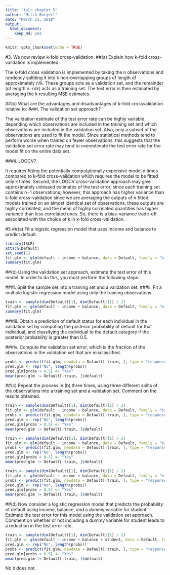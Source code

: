 ```yaml
---
title: "islr_chapter_5"
author: "Mitch Borgert"
date: "March 31, 2018"
output: 
  html_document: 
    keep_md: yes  
---
```


```r
knitr::opts_chunk$set(echo = TRUE)
```

#3. We now review k-fold cross-validation.
##(a) Explain how k-fold cross-validation is implemented.

The k-fold cross validation is implemented by taking the n observations and randomly splitting it into k non-overlapping groups of length of approximately n/k. These groups acts as a validation set, and the remainder (of length n−n/k) acts as a training set. The test error is then estimated by averaging the k resulting MSE estimates.

##(b) What are the advantages and disadvantages of k-fold crossvalidation relative to:
###i. The validation set approach?

The validation estimate of the test error rate can be highly variable depending which observations are included in the training set and which observations are included in the validation set. Also, only a subset of the observations are used to fit the model. Since statistical methods tend to perform worse when trained on fewer observations, this suggests that the validation set error rate may tend to overestimate the test error rate for the model fit on the entire data set.

###ii. LOOCV?

It requires fitting the potentially computationally expensive model n times compared to k-fold cross-validation which requires the model to be fitted only k times. Second, the LOOCV cross-validation approach may give approximately unbiased estimates of the test error, since each training set contains n−1 observations; however, this approach has higher variance than k-fold cross-validation since we are averaging the outputs of n fitted models trained on an almost identical set of observations, these outputs are highly correlated, and the mean of highly correlated quantities has higher variance than less correlated ones. So, there is a bias-variance trade-off associated with the choice of k in k-fold cross-validation.


#5
##(a) Fit a logistic regression model that uses income and balance to predict default.
```r
library(ISLR)
attach(Default)
set.seed(1)
fit.glm <- glm(default ~ income + balance, data = Default, family = "binomial")
summary(fit.glm)
```

##(b) Using the validation set approach, estimate the test error of this
model. In order to do this, you must perform the following steps:

###i. Split the sample set into a training set and a validation set.
###ii. Fit a multiple logistic regression model using only the training observations.
```r
train <- sample(dim(Default)[1], dim(Default)[1] / 2)
fit.glm <- glm(default ~ income + balance, data = Default, family = "binomial", subset = train)
summary(fit.glm)
```

###iii. Obtain a prediction of default status for each individual in the validation set by computing the posterior probability of default for that individual, and classifying the individual to the default category if the posterior probability is greater than 0.5.

###iv. Compute the validation set error, which is the fraction of the observations in the validation set that are misclassified.
```r
probs <- predict(fit.glm, newdata = Default[-train, ], type = "response")
pred.glm <- rep("No", length(probs))
pred.glm[probs > 0.5] <- "Yes"
mean(pred.glm != Default[-train, ]$default)

```

##(c) Repeat the process in (b) three times, using three different splits of the observations into a training set and a validation set. Comment on the results obtained.
```r
train <- sample(dim(Default)[1], dim(Default)[1] / 2)
fit.glm <- glm(default ~ income + balance, data = Default, family = "binomial", subset = train)
probs <- predict(fit.glm, newdata = Default[-train, ], type = "response")
pred.glm <- rep("No", length(probs))
pred.glm[probs > 0.5] <- "Yes"
mean(pred.glm != Default[-train, ]$default)

train <- sample(dim(Default)[1], dim(Default)[1] / 2)
fit.glm <- glm(default ~ income + balance, data = Default, family = "binomial", subset = train)
probs <- predict(fit.glm, newdata = Default[-train, ], type = "response")
pred.glm <- rep("No", length(probs))
pred.glm[probs > 0.5] <- "Yes"
mean(pred.glm != Default[-train, ]$default)

train <- sample(dim(Default)[1], dim(Default)[1] / 2)
fit.glm <- glm(default ~ income + balance, data = Default, family = "binomial", subset = train)
probs <- predict(fit.glm, newdata = Default[-train, ], type = "response")
pred.glm <- rep("No", length(probs))
pred.glm[probs > 0.5] <- "Yes"
mean(pred.glm != Default[-train, ]$default)
```

##(d) Now consider a logistic regression model that predicts the probability of default using income, balance, and a dummy variable for student. Estimate the test error for this model using the validation set approach. Comment on whether or not including a dummy variable for student leads to a reduction in the test error rate.

```r
train <- sample(dim(Default)[1], dim(Default)[1] / 2)
fit.glm <- glm(default ~ income + balance + student, data = Default, family = "binomial", subset = train)
pred.glm <- rep("No", length(probs))
probs <- predict(fit.glm, newdata = Default[-train, ], type = "response")
pred.glm[probs > 0.5] <- "Yes"
mean(pred.glm != Default[-train, ]$default)
```

No it does not.